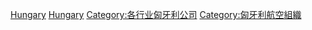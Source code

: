 [[Category:各国航空公司|Hungary]]
[[Category:欧洲航空公司|Hungary]]
[[Category:各行业匈牙利公司|Category:各行业匈牙利公司]]
[[Category:匈牙利航空組織|Category:匈牙利航空組織]]